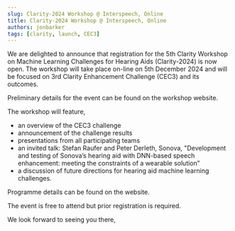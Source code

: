 ```yaml
---
slug: Clarity-2024 Workshop @ Interspeech, Online
title: Clarity-2024 Workshop @ Interspeech, Online
authors: jonbarker
tags: [clarity, launch, CEC3]
---
```



We are delighted to announce that registration for the 5th Clarity Workshop on Machine Learning Challenges for Hearing Aids (Clarity-2024) is now open. The workshop will take place on-line on 5th December 2024 and will be focused on 3rd Clarity Enhancement Challenge (CEC3) and its outcomes.

Preliminary details for the event can be found on the workshop website.

The workshop will feature,

- an overview of the CEC3 challenge
- announcement of the challenge results
- presentations from all participating teams
- an invited talk: Stefan Raufer and Peter Derleth, Sonova, "Development and testing of Sonova’s hearing aid with DNN-based speech enhancement: meeting the constraints of a wearable solution”
- a discussion of future directions for hearing aid machine learning challenges.

Programme details can be found on the website.

The event is free to attend but prior registration is required.

We look forward to seeing you there,
